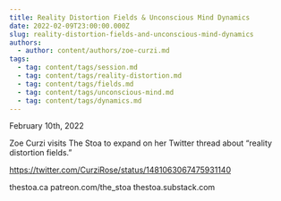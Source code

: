 ```yaml
---
title: Reality Distortion Fields & Unconscious Mind Dynamics
date: 2022-02-09T23:00:00.000Z
slug: reality-distortion-fields-and-unconscious-mind-dynamics
authors:
  - author: content/authors/zoe-curzi.md
tags:
  - tag: content/tags/session.md
  - tag: content/tags/reality-distortion.md
  - tag: content/tags/fields.md
  - tag: content/tags/unconscious-mind.md
  - tag: content/tags/dynamics.md
---
```


February 10th, 2022

Zoe Curzi visits The Stoa to expand on her Twitter thread about “reality distortion fields.”

https://twitter.com/CurziRose/status/1481063067475931140

thestoa.ca
patreon.com/the_stoa
thestoa.substack.com
